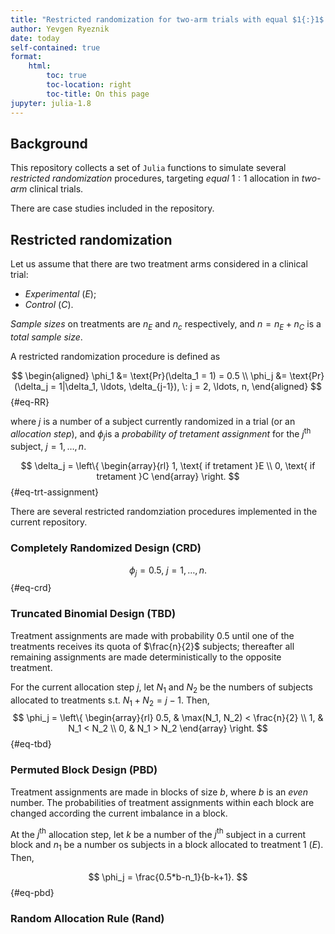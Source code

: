 ```yaml
---
title: "Restricted randomization for two-arm trials with equal $1{:}1$ allocation"
author: Yevgen Ryeznik
date: today
self-contained: true
format:
    html:
        toc: true
        toc-location: right
        toc-title: On this page
jupyter: julia-1.8
---
```


## Background

This repository collects a set of `Julia` functions to simulate several _restricted randomization_ procedures, targeting _equal_ $1{:}1$ allocation in _two-arm_ clinical trials.

There are case studies included in the repository. 

## Restricted randomization

Let us assume that there are two treatment arms considered in a clinical trial: 

- _Experimental_ ($E$);
- _Control_ ($C$).

_Sample sizes_ on treatments are $n_E$ and $n_c$ respectively, and $n = n_E + n_C$ is a _total sample size_.

A restricted randomization procedure is defined as

$$
\begin{aligned}
\phi_1 &= \text{Pr}(\delta_1 = 1) = 0.5 \\
\phi_j &= \text{Pr}(\delta_j = 1|\delta_1, \ldots, \delta_{j-1}), \: j = 2, \ldots, n,
\end{aligned}
$${#eq-RR}

where $j$ is a number of a subject currently randomized in a trial (or an _allocation step_), and $\phi_j$is a _probability of tretament assignment_ for the $j^\text{th}$ subject, $j = 1, \ldots, n$.

$$
\delta_j = \left\{
\begin{array}{rl}
    1, \text{ if tretament }E \\
    0, \text{ if tretament }C
\end{array}
\right.    
$${#eq-trt-assignment}

There are several restricted randomziation procedures implemented in the current repository.

### Completely Randomized Design (CRD)

$$
\phi_j = 0.5, \: j = 1, \ldots, n.
$${#eq-crd}

### Truncated Binomial Design (TBD)

Treatment assignments are made with probability 0.5 until one of the treatments receives its quota of $\frac{n}{2}$ subjects; thereafter all remaining assignments are made deterministically to the opposite treatment.

For the current allocation step $j$, let $N_1$ and $N_2$ be the numbers of subjects allocated to treatments s.t. $N_1 + N_2 = j-1$. Then,   
$$
\phi_j = \left\{
    \begin{array}{rl}
    0.5, & \max(N_1, N_2) < \frac{n}{2} \\
    1, & N_1 < N_2 \\
    0, & N_1 > N_2
    \end{array}
\right.    
$${#eq-tbd}

### Permuted Block Design (PBD)

Treatment assignments are made in blocks of size $b$, where $b$ is an _even_ number. The probabilities of treatment assignments within each block are changed according the current imbalance in a block. 

At the $j^\text{th}$ allocation step, let $k$ be a number of the $j^\text{th}$ subject in a current block and $n_1$ be a number os subjects in a block allocated to treatment 1 ($E$). Then, 

$$
\phi_j = \frac{0.5*b-n_1}{b-k+1}.
$${#eq-pbd}

### Random Allocation Rule (Rand) 

